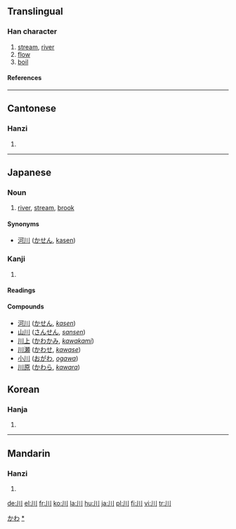 {{see|巛}}
==Translingual==
{{Han stroke|[[Image:川-order.gif]]}}
===Han character===
{{Han char|rn=47|rad=巛|as=00|sn=3|four=2200<sub>0</sub>|canj=中中中 (LLL)}}
# [[stream]], [[river]]
# [[flow]]
# [[boil]]
====References====
{{Han ref|kx=0323.230|dkj=08673|dj=0624.070|hdz=10032.020|uh=5DDD|ud=24029|bh=A474|bd=42100}}
----
==Cantonese==
===Hanzi===
{{yue-hanzi|jyut=[[cyun1]]|y=[[chyun1]]}}
# {{defn|Cantonese}}
----

==Japanese==
===Noun===
[[Category:1000_Japanese_basic_words|かわ]]
{{ja-noun|k|hira=かわ|rom=kawa}}

#[[river]], [[stream]], [[brook]]
[[Category:ja:Rivers|*]]
====Synonyms====
*[[河川]] ([[かせん]], [[kasen]])

===Kanji===
{{ja-kanji|grade=1|rs=巛00}}
# {{defn|Japanese}}
====Readings====
{{ja-readings|on=[[せん]] (sen)|kun=[[かわ]] (kawa)}}
====Compounds====
*[[河川]] ([[かせん]], ''[[kasen]]'')
*[[山川]] ([[さんせん]], ''[[sansen]]'')
*[[川上]] ([[かわかみ]], ''[[kawakami]]'')
*[[川瀬]] ([[かわせ]], ''[[kawase]]'')
*[[小川]] ([[おがわ]], ''[[ogawa]]'')
*[[川原]] ([[かわら]], ''[[kawara]]'')

==Korean==
===Hanja===
{{ko-hanja|hangeul=천|eumhun=내|rv=cheon|mr=ch'ŏn}}
# {{defn|Korean}}

----
==Mandarin==
===Hanzi===
{{cmn-hanzi|pin=[[chuān]] (chuan1), [[wú]] (wu2)|wg=ch'uan<sup>1</sup>, wu<sup>2</sup>}}
# {{defn|Mandarin}}

[[de:川]]
[[el:川]]
[[fr:川]]
[[ko:川]]
[[la:川]]
[[hu:川]]
[[ja:川]]
[[pl:川]]
[[fi:川]]
[[vi:川]]
[[tr:川]]